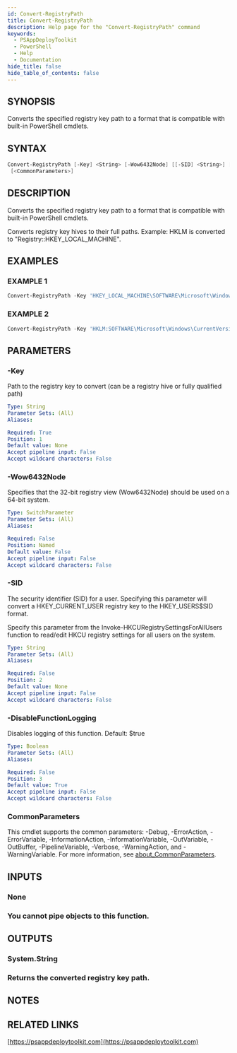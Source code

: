 ```yaml
---
id: Convert-RegistryPath
title: Convert-RegistryPath
description: Help page for the "Convert-RegistryPath" command
keywords:
  - PSAppDeployToolkit
  - PowerShell
  - Help
  - Documentation
hide_title: false
hide_table_of_contents: false
---
```


## SYNOPSIS

Converts the specified registry key path to a format that is compatible with built-in PowerShell cmdlets.

## SYNTAX

```powershell
Convert-RegistryPath [-Key] <String> [-Wow6432Node] [[-SID] <String>] [[-DisableFunctionLogging] <Boolean>]
 [<CommonParameters>]
```

## DESCRIPTION

Converts the specified registry key path to a format that is compatible with built-in PowerShell cmdlets.

Converts registry key hives to their full paths.
Example: HKLM is converted to "Registry::HKEY_LOCAL_MACHINE".

## EXAMPLES

### EXAMPLE 1

```powershell
Convert-RegistryPath -Key 'HKEY_LOCAL_MACHINE\SOFTWARE\Microsoft\Windows\CurrentVersion\Uninstall\{1AD147D0-BE0E-3D6C-AC11-64F6DC4163F1}'
```

### EXAMPLE 2

```powershell
Convert-RegistryPath -Key 'HKLM:SOFTWARE\Microsoft\Windows\CurrentVersion\Uninstall\{1AD147D0-BE0E-3D6C-AC11-64F6DC4163F1}'
```

## PARAMETERS

### -Key

Path to the registry key to convert (can be a registry hive or fully qualified path)

```yaml
Type: String
Parameter Sets: (All)
Aliases:

Required: True
Position: 1
Default value: None
Accept pipeline input: False
Accept wildcard characters: False
```

### -Wow6432Node

Specifies that the 32-bit registry view (Wow6432Node) should be used on a 64-bit system.

```yaml
Type: SwitchParameter
Parameter Sets: (All)
Aliases:

Required: False
Position: Named
Default value: False
Accept pipeline input: False
Accept wildcard characters: False
```

### -SID

The security identifier (SID) for a user.
Specifying this parameter will convert a HKEY_CURRENT_USER registry key to the HKEY_USERS\$SID format.

Specify this parameter from the Invoke-HKCURegistrySettingsForAllUsers function to read/edit HKCU registry settings for all users on the system.

```yaml
Type: String
Parameter Sets: (All)
Aliases:

Required: False
Position: 2
Default value: None
Accept pipeline input: False
Accept wildcard characters: False
```

### -DisableFunctionLogging

Disables logging of this function.
Default: $true

```yaml
Type: Boolean
Parameter Sets: (All)
Aliases:

Required: False
Position: 3
Default value: True
Accept pipeline input: False
Accept wildcard characters: False
```

### CommonParameters

This cmdlet supports the common parameters: -Debug, -ErrorAction, -ErrorVariable, -InformationAction, -InformationVariable, -OutVariable, -OutBuffer, -PipelineVariable, -Verbose, -WarningAction, and -WarningVariable. For more information, see [about_CommonParameters](http://go.microsoft.com/fwlink/?LinkID=113216).

## INPUTS

### None

### You cannot pipe objects to this function.

## OUTPUTS

### System.String

### Returns the converted registry key path.

## NOTES

## RELATED LINKS

[https://psappdeploytoolkit.com](https://psappdeploytoolkit.com)
